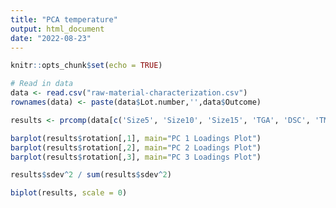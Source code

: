 ---
title: "PCA temperature"
output: html_document
date: "2022-08-23"
---

```{r setup, include=FALSE}
knitr::opts_chunk$set(echo = TRUE)
```

```{r}
# Read in data
data <- read.csv("raw-material-characterization.csv")
rownames(data) <- paste(data$Lot.number,'',data$Outcome)
```

```{r}
results <- prcomp(data[c('Size5', 'Size10', 'Size15', 'TGA', 'DSC', 'TMA')], scale = TRUE)

```



```{r}

barplot(results$rotation[,1], main="PC 1 Loadings Plot")
barplot(results$rotation[,2], main="PC 2 Loadings Plot")
barplot(results$rotation[,3], main="PC 3 Loadings Plot")

```



```{r}
results$sdev^2 / sum(results$sdev^2)

```


```{r}
biplot(results, scale = 0)
```

